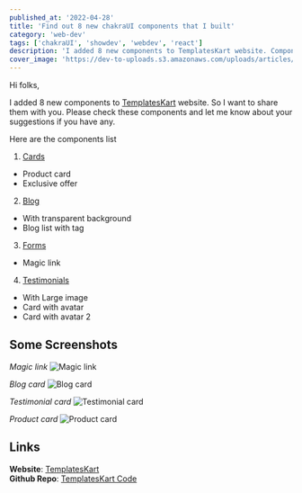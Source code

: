 ```yaml
---
published_at: '2022-04-28'
title: 'Find out 8 new chakraUI components that I built'
category: 'web-dev'
tags: ['chakraUI', 'showdev', 'webdev', 'react']
description: 'I added 8 new components to TemplatesKart website. Components categories are cards, forms, blog and testimonials.'
cover_image: 'https://dev-to-uploads.s3.amazonaws.com/uploads/articles/h0argufw367jjzvq6xmi.png'
---
```


Hi folks, <br />

I added 8 new components to [TemplatesKart](https://templateskart.com) website. So I want to share them with you. Please check these components and let me know about your suggestions if you have any. <br />

Here are the components list

1. [Cards](https://templateskart.com/components/cards)

- Product card
- Exclusive offer

2. [Blog](https://templateskart.com/components/blog)

- With transparent background
- Blog list with tag

3. [Forms](https://templateskart.com/components/forms)

- Magic link

4. [Testimonials](https://templateskart.com/components/testimonials)

- With Large image
- Card with avatar
- Card with avatar 2

## Some Screenshots

_Magic link_
![Magic link](https://dev-to-uploads.s3.amazonaws.com/uploads/articles/nxe7ofvmnt2r1s247oet.png)

_Blog card_
![Blog card](https://dev-to-uploads.s3.amazonaws.com/uploads/articles/ldsyeoa9ila2ayd38kvs.png)

_Testimonial card_
![Testimonial card](https://dev-to-uploads.s3.amazonaws.com/uploads/articles/vcm38hv614vmbpbcpulf.png)

_Product card_
![Product card](https://dev-to-uploads.s3.amazonaws.com/uploads/articles/wlqn8so08xoount1an0b.png)

## Links

**Website**: [TemplatesKart](https://templateskart.com) <br />
**Github Repo**: [TemplatesKart Code](https://github.com/MA-Gelton/templateskart)
